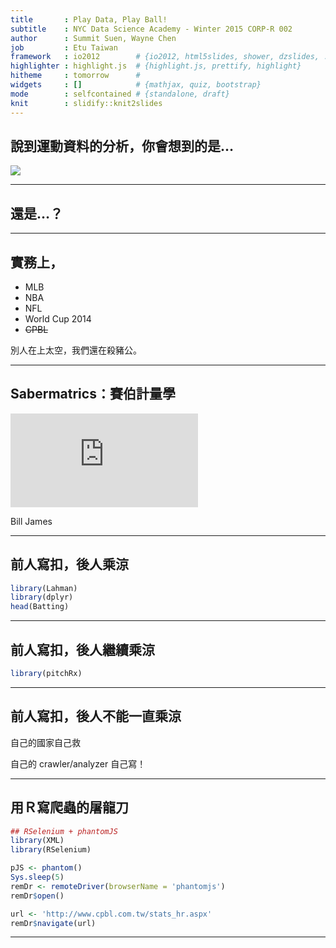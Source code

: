 ```yaml
---
title       : Play Data, Play Ball!
subtitle    : NYC Data Science Academy - Winter 2015 CORP-R 002
author      : Summit Suen, Wayne Chen
job         : Etu Taiwan
framework   : io2012        # {io2012, html5slides, shower, dzslides, ...}
highlighter : highlight.js  # {highlight.js, prettify, highlight}
hitheme     : tomorrow      # 
widgets     : []            # {mathjax, quiz, bootstrap}
mode        : selfcontained # {standalone, draft}
knit        : slidify::knit2slides
--- 
```


## 說到運動資料的分析，你會想到的是...
![](https://www.ocf.berkeley.edu/~superb/pics/moneyball.jpg)

---

## 還是...？

---

## 實務上，

- MLB
- NBA
- NFL
- World Cup 2014
- <del>CPBL</del>

別人在上太空，我們還在殺豬公。

---

## Sabermatrics：賽伯計量學
![](https://bostonu.qualtrics.com/CP/Graphic.php?IM=IM_2h31EGcJG5TEfPf)

Bill James

--- 

## 前人寫扣，後人乘涼

```r
library(Lahman)
library(dplyr)
head(Batting)
```

---

## 前人寫扣，後人繼續乘涼

```r
library(pitchRx)
```

---

## 前人寫扣，後人不能一直乘涼

自己的國家自己救

自己的 crawler/analyzer 自己寫！


---

## 用Ｒ寫爬蟲的屠龍刀

```r
## RSelenium + phantomJS
library(XML)
library(RSelenium)

pJS <- phantom()
Sys.sleep(5)
remDr <- remoteDriver(browserName = 'phantomjs')
remDr$open()

url <- 'http://www.cpbl.com.tw/stats_hr.aspx'
remDr$navigate(url)

```

---


